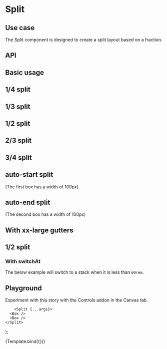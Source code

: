 

<Meta title="Components/Split" component={Split} />

# Split

## Use case

The Split component is designed to create a split layout based on a fraction.

## API

<ArgsTable of={Split} />

## Basic usage

<Preview withToolbar>
  <Story name="Basic">
    <h2>1/4 split</h2>
    <Split gutter="lg" fraction="1/4">
      <Box />
      <Box />
    </Split>
    <h2>1/3 split</h2>
    <Split gutter="lg" fraction="1/3">
      <Box />
      <Box />
    </Split>
    <h2>1/2 split</h2>
    <Split gutter="lg" fraction="1/2">
      <Box />
      <Box />
    </Split>
    <h2>2/3 split</h2>
    <Split gutter="lg" fraction="2/3">
      <Box />
      <Box />
    </Split>
    <h2>3/4 split</h2>
    <Split gutter="lg" fraction="3/4">
      <Box />
      <Box />
    </Split>
    <h2>auto-start split</h2>
    <p>(The first box has a width of 100px)</p>
    <Split gutter="lg" fraction="auto-start">
      <Box style={{ width: "100px" }} />
      <Box />
    </Split>
    <h2>auto-end split</h2>
    <p>(The second box has a width of 100px)</p>
    <Split gutter="lg" fraction="auto-end">
      <Box />
      <Box style={{ width: "100px" }} />
    </Split>
  </Story>
</Preview>

## With xx-large gutters

<Preview withToolbar>
  <Story name="With xx-large gutters">
    <h2>1/2 split</h2>
    <Split gutter="xxl" fraction="1/2">
      <Box />
      <Box />
    </Split>
  </Story>
</Preview>

### With switchAt

The below example will switch to a stack when it is less than `60rem`.

<Preview withToolbar>
  <Story name="With switchAt">
    <Split gutter="lg" fraction="1/2" switchAt="60rem">
      <Box />
      <Box />
    </Split>
  </Story>
</Preview>

## Playground

Experiment with this story with the Controls addon in the Canvas tab.

        <Split {...args}>
      <Box />
      <Box />
    </Split>
);

<Canvas withToolbar>
  <Story
    name="Controls"
    args={{ fraction: "1/2", gutter: "lg", switchAt: "30rem" }}
  >
    {Template.bind({})}
  </Story>
</Canvas>

<ArgsTable story="Controls" />
